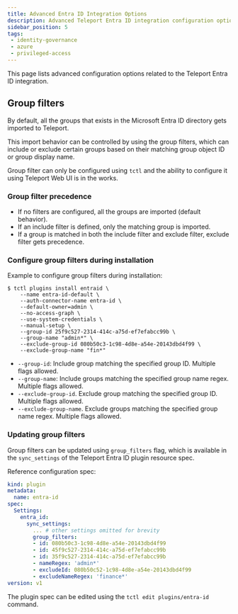 ```yaml
---
title: Advanced Entra ID Integration Options
description: Advanced Teleport Entra ID integration configuration options.
sidebar_position: 5
tags:
 - identity-governance
 - azure
 - privileged-access
---
```


This page lists advanced configuration options related to the
Teleport Entra ID integration. 

## Group filters

By default, all the groups that exists in the Microsoft Entra ID directory gets 
imported to Teleport. 

This import behavior can be controlled by using the group filters, which can 
include or exclude certain groups based on their matching group object ID or group 
display name. 

Group filter can only be configured using `tctl` and the ability to configure it 
using Teleport Web UI is in the works.


### Group filter precedence

- If no filters are configured, all the groups are imported (default behavior).
- If an include filter is defined, only the matching group is imported. 
- If a group is matched in both the include filter and exclude filter, exclude 
filter gets precedence. 


### Configure group filters during installation

Example to configure group filters during installation:
```code
$ tctl plugins install entraid \
    --name entra-id-default \
    --auth-connector-name entra-id \
    --default-owner=admin \
    --no-access-graph \
    --use-system-credentials \
    --manual-setup \
    --group-id 25f9c527-2314-414c-a75d-ef7efabcc99b \
    --group-name "admin*" \
    --exclude-group-id 080b50c3-1c98-4d8e-a54e-20143dbd4f99 \
    --exclude-group-name "fin*" 
```
- `--group-id`: Include group matching the specified group ID. 
  Multiple flags allowed.
- `--group-name`: Include groups matching the specified group name regex. 
  Multiple flags allowed.
- `--exclude-group-id`. Exclude group matching the specified group ID. 
  Multiple flags allowed.
- `--exclude-group-name`. Exclude groups matching the specified group name regex. 
  Multiple flags allowed.

### Updating group filters
Group filters can be updated using `group_filters` flag, which is available in 
the `sync_settings` of the Teleport Entra ID plugin resource spec. 

Reference configuration spec:
```yaml
kind: plugin
metadata:
  name: entra-id
spec:
  Settings:
    entra_id:
      sync_settings:
        ... # other settings omitted for brevity
        group_filters:
        - id: 080b50c3-1c98-4d8e-a54e-20143dbd4f99
        - id: 45f9c527-2314-414c-a75d-ef7efabcc99b
        - id: 35f9c527-2314-414c-a75d-ef7efabcc99b
        - nameRegex: 'admin*'
        - excludeId: 080b50c52-1c98-4d8e-a54e-20143dbd4f99
        - excludeNameRegex: 'finance*'
version: v1
```

The plugin spec can be edited using the `tctl edit plugins/entra-id` command.